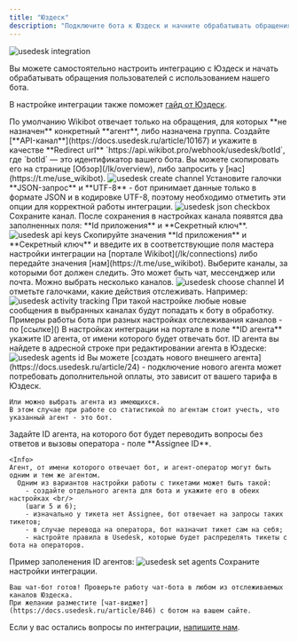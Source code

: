 ```yaml
---
title: "Юздеск"
description: "Подключите бота к Юздеск и начните обрабатывать обращения пользователей"
---
```


<img src="/images/integrations-usedesk.jpg" alt="usedesk integration" />

Вы можете самостоятельно настроить интеграцию с Юздеск и начать обрабатывать обращения пользователей с использованием нашего бота.

В настройке интеграции также поможет [гайд от Юздеск](https://docs.usedesk.ru/article/58413).

<Info>
  По умолчанию Wikibot отвечает только на обращения, для которых **не назначен**
  конкретный **агент**, либо назначена группа.
</Info>

<Steps>
  <Step title="Создайте API-канал в Юздеске">
    Создайте [**API-канал**](https://docs.usedesk.ru/article/10167) и укажите в качестве **Redirect url**
    `https://api.wikibot.pro/webhook/usedesk/botId`, где `botId` — это
    идентификатор вашего бота. Вы можете скопировать его на странице
    [Обзор](/lk/overview), либо запросить у [нас](https://t.me/use_wikibot).
    <img src="/images/usedesk-create-channel.jpg" alt="usedesk create channel" />
  </Step>
  <Step title="Параметры интеграции Юздеск">
    Установите галочки **JSON-запрос** и **UTF-8** - бот принимает данные только в формате JSON и в кодировке UTF-8, поэтому необходимо отметить эти опции для корректной работы интеграции.
    <img src="/images/usedesk-json-checkbox.jpg" alt="usedesk json checkbox" />
    Сохраните канал.
  </Step>
  <Step title="Задайте параметры канала">
    После сохранения в настройках канала появятся два заполненных поля: **Id приложения** и **Секретный ключ**.
    <img src="/images/usedesk-api-keys.jpg" alt="usedesk api keys" />
    Скопируйте значения **Id приложения** и **Секретный ключ** и введите их в соответствующие поля мастера настройки интеграции на [портале Wikibot](/lk/connections)
    либо передайте значения [нам](https://t.me/use_wikibot).
  </Step>
  <Step title="Задайте подписки на каналы">
    Выберите каналы, за которыми бот должен следить.
    Это может быть чат, мессенджер или почта. Можно выбрать несколько каналов.
    <img src="/images/usedesk-choose-channel.jpg" alt="usedesk choose channel" />
    И отметьте галочками, какие действия отслеживать. Например:
    <img src="/images/usedesk-activity-tracking.jpg" alt="usedesk activity tracking" />
    При такой настройке любые новые сообщения в выбранных каналах будут попадать к боту в обработку.
    <Info>Примеры работы бота при разных настройках отслеживания каналов - по [ссылке]()</Info>
  </Step>
  <Step title="Задайте агента для ответа">
    В настройках интеграции на портале в поле **ID агента** укажите ID агента, от имени которого будет отвечать
    бот.
    ID агента вы найдете в адресной строке при редактировании агента в Юздеске:
    <img src="/images/usedesk-agents-id.jpg" alt="usedesk agents id" />
    Вы можете [создать нового внешнего агента](https://docs.usedesk.ru/article/24) - подключение нового агента может потребовать дополнительной оплаты, это зависит от вашего тарифа в Юздеск.
    
    Или можно выбрать агента из имеющихся.
    В этом случае при работе со статистикой по агентам стоит учесть, что указанный агент - это бот.
  </Step>
  <Step title="Задайте агента для перевода">
    Задайте ID агента, на которого бот будет переводить вопросы без ответов и вызовы
    оператора - поле **Assignee ID**.       

    <Info>
    Агент, от имени которого отвечает бот, и агент-оператор могут быть одним и тем же агентом.
      Одним из вариантов настройки работы с тикетами может быть такой:
        - создайте отдельного агента для бота и укажите его в обеих настройках <br/>
        (шаги 5 и 6);
        - изначально у тикета нет Assignee, бот отвечает на запросы таких тикетов;
        - в случае перевода на оператора, бот назначит тикет сам на себя;
        - настройте правила в Usedesk, которые будет распределять тикеты с бота на операторов.

  </Info>
    Пример заполенения ID агентов:
    <img src="/images/usedesk-set-agents.jpg" alt="usedesk set agents" />

  </Step>

  <Step title="Проверьте работу бота">
    Сохраните настройки интеграции.

    Ваш чат-бот готов! Проверьте работу чат-бота в любом из отслеживаемых каналов Юздеска.
    При желании разместите [чат-виджет](https://docs.usedesk.ru/article/846) с ботом на вашем сайте.

  </Step>
</Steps>

Если у вас остались вопросы по интеграции, [напишите нам](https://t.me/use_wikibot).
